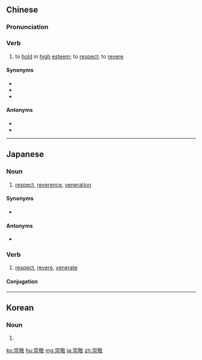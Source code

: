 ==Chinese==
{{zh-forms}}

===Pronunciation===
{{zh-pron
|m=chóngjìng
|c=sung4 ging3
|cat=v
}}

===Verb===
{{zh-verb}}

# to [[hold]] in [[high]] [[esteem]]; to [[respect]]; to [[revere]]

====Synonyms====
* {{zh-l|敬重|tr=jìngzhòng}}
* {{zh-l|尊敬}}
* {{zh-l|尊重}}

====Antonyms====
* {{zh-l|鄙薄|tr=bǐbó}}
* {{zh-l|鄙夷|tr=bǐyí}}

{{zh-cat|Advanced}}

----

==Japanese==
{{ja-kanjitab|すう|けい|yomi=on}}

===Noun===
{{ja-noun|すうけい}}

# [[respect]], [[reverence]], [[veneration]]

====Synonyms====
* {{ja-r|尊敬|そんけい}}

====Antonyms====
* {{ja-r|軽侮|けいぶ|gloss=[[contempt]]}}

===Verb===
{{ja-verb-suru|すうけい}}

# [[respect]], [[revere]], [[venerate]]

====Conjugation====
{{ja-suru|すうけい}}

----

==Korean==
{{ko-hanjatab|}}

===Noun===
{{ko-noun|hj|hangeul=숭경}}

# {{hanja form of|숭경|[[reverence]]}}

[[ko:崇敬]]
[[hu:崇敬]]
[[mg:崇敬]]
[[ja:崇敬]]
[[zh:崇敬]]